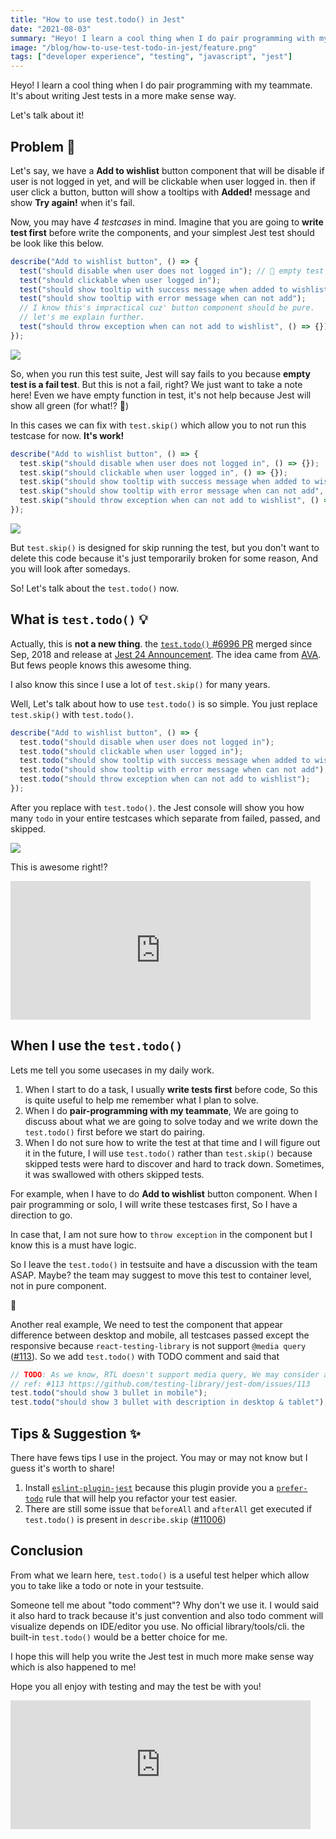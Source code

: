 ```yaml
---
title: "How to use test.todo() in Jest"
date: "2021-08-03"
summary: "Heyo! I learn a cool thing when I do pair programming with my teammate. It's about writing Jest tests in a more make sense way. Let's talk about it!"
image: "/blog/how-to-use-test-todo-in-jest/feature.png"
tags: ["developer experience", "testing", "javascript", "jest"]
---
```


Heyo! I learn a cool thing when I do pair programming with my teammate. It's about writing Jest tests in a more make sense way.

Let's talk about it!

## Problem 🚨

Let's say, we have a **Add to wishlist** button component that will be disable if user is not logged in yet, and will be clickable when user logged in. then if user click a button, button will show a tooltips with **Added!** message and show **Try again!** when it's fail.

Now, you may have _4 testcases_ in mind. Imagine that you are going to **write test first** before write the components, and your simplest Jest test should be look like this below.

```js
describe("Add to wishlist button", () => {
  test("should disable when user does not logged in"); // 🚨 empty test will be fail in Jest
  test("should clickable when user logged in");
  test("should show tooltip with success message when added to wishlist");
  test("should show tooltip with error message when can not add");
  // I know this's impractical cuz' button component should be pure.
  // let's me explain further.
  test("should throw exception when can not add to wishlist", () => {}); // 🤯 pass but for what?
});
```

<Image
  src="/blog/how-to-use-test-todo-in-jest/figure-1.png"
  height={561}
  width={1357}
  quality={100}
/>

So, when you run this test suite, Jest will say fails to you because **empty test is a fail test**. But this is not a fail, right? We just want to take a note here! Even we have empty function in test, it's not help because Jest will show all green (for what!? 🤯)

In this cases we can fix with `test.skip()` which allow you to not run this testcase for now. **It's work!**

```js
describe("Add to wishlist button", () => {
  test.skip("should disable when user does not logged in", () => {});
  test.skip("should clickable when user logged in", () => {});
  test.skip("should show tooltip with success message when added to wishlist", () => {});
  test.skip("should show tooltip with error message when can not add", () => {});
  test.skip("should throw exception when can not add to wishlist", () => {});
});
```

<Image
  src="/blog/how-to-use-test-todo-in-jest/figure-2.png"
  height={561}
  width={1177}
  quality={100}
/>

But `test.skip()` is designed for skip running the test, but you don't want to delete this code because it's just temporarily broken for some reason, And you will look after somedays.

So! Let's talk about the `test.todo()` now.

## What is `test.todo()` 💡

Actually, this is **not a new thing**. the [`test.todo()` #6996 PR](https://github.com/facebook/jest/pull/6996) merged since Sep,
2018 and release at [Jest 24 Announcement](https://jestjs.io/blog/2019/01/25/jest-24-refreshing-polished-typescript-friendly#testtodo).
The idea came from [AVA](https://github.com/avajs/ava/blob/main/docs/01-writing-tests.md#test-placeholders-todo). But fews people knows this awesome thing.

I also know this since I use a lot of `test.skip()` for many years.

Well, Let's talk about how to use `test.todo()` is so simple. You just replace `test.skip()` with `test.todo()`.

```js
describe("Add to wishlist button", () => {
  test.todo("should disable when user does not logged in");
  test.todo("should clickable when user logged in");
  test.todo("should show tooltip with success message when added to wishlist");
  test.todo("should show tooltip with error message when can not add");
  test.todo("should throw exception when can not add to wishlist");
});
```

After you replace with `test.todo()`. the Jest console will show you how many `todo` in your entire testcases which separate from failed, passed, and skipped.

<Image
  src="/blog/how-to-use-test-todo-in-jest/figure-3.png"
  height={561}
  width={1177}
  quality={100}
/>

This is awesome right!?

<iframe
  src="https://giphy.com/embed/3ohzdIuqJoo8QdKlnW"
  width="480"
  height="222"
  frameBorder="0"
  className="giphy-embed mx-auto w-full"
  allowFullScreen
></iframe>

## When I use the `test.todo()`

Lets me tell you some usecases in my daily work.

1. When I start to do a task, I usually **write tests first** before code, So this is quite useful to help me remember what I plan to solve.
2. When I do **pair-programming with my teammate**, We are going to discuss about what we are going to solve today and we write down the `test.todo()` first before we start do pairing.
3. When I do not sure how to write the test at that time and I will figure out it in the future, I will use `test.todo()` rather than `test.skip()` because skipped tests were hard to discover and hard to track down. Sometimes, it was swallowed with others skipped tests.

For example, when I have to do **Add to wishlist** button component. When I pair programming or solo, I will write these testcases first, So I have a direction to go.

In case that, I am not sure how to `throw exception` in the component but I know this is a must have logic.

So I leave the `test.todo()` in testsuite and have a discussion with the team ASAP. Maybe? the team may suggest to move this test to container level, not in pure component.

🎉

Another real example, We need to test the component that appear difference between desktop and mobile, all testcases passed except the responsive because `react-testing-library` is not support `@media query` ([#113](https://github.com/testing-library/jest-dom/issues/113)). So we add `test.todo()` with TODO comment
and said that

```js
// TODO: As we know, RTL doesn't support media query, We may consider another way to test it or move it to E2E test on Cypress instead
// ref: #113 https://github.com/testing-library/jest-dom/issues/113
test.todo("should show 3 bullet in mobile");
test.todo("should show 3 bullet with description in desktop & tablet");
```

## Tips & Suggestion ✨

There have fews tips I use in the project. You may or may not know but I guess it's worth to share!

1. Install [`eslint-plugin-jest`](https://github.com/jest-community/eslint-plugin-jest/) because this plugin provide you a [`prefer-todo`](https://github.com/jest-community/eslint-plugin-jest/blob/main/docs/rules/prefer-todo.md) rule that will help you refactor your test easier.
2. There are still some issue that `beforeAll` and `afterAll` get executed if `test.todo()` is present in `describe.skip` ([#11006](https://github.com/facebook/jest/issues/11006))

## Conclusion

From what we learn here, `test.todo()` is a useful test helper which allow you to take like a todo or note in your testsuite.

Someone tell me about "todo comment"? Why don't we use it. I would said it also hard to track because it's just convention and also todo comment will visualize depends on IDE/editor you use. No official library/tools/cli. the built-in `test.todo()` would be a better choice for me.

I hope this will help you write the Jest test in much more make sense way which is also happened to me!

Hope you all enjoy with testing and may the test be with you!

<iframe
  src="https://giphy.com/embed/l1AsJoOWnvy0CuyFq"
  width="480"
  height="206"
  frameBorder="0"
  className="giphy-embed mx-auto w-full"
  allowFullScreen
></iframe>
